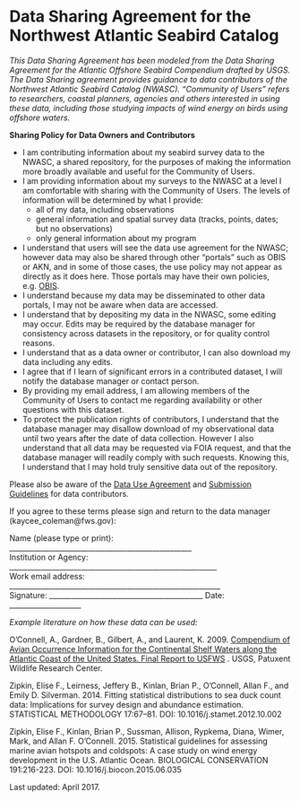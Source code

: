 Data Sharing Agreement for the Northwest Atlantic Seabird Catalog 
===

*This Data Sharing Agreement has been modeled from the Data Sharing Agreement for the Atlantic 
Offshore Seabird Compendium drafted by USGS.  The Data Sharing agreement provides guidance to 
data contributors of the Northwest Atlantic Seabird Catalog (NWASC). “Community of Users” refers 
to researchers, coastal planners, agencies and others interested in using these data, including 
those studying impacts of wind energy on birds using offshore waters.*  

**Sharing Policy for Data Owners and Contributors**

- I am contributing information about my seabird survey data to the NWASC, 
a shared repository, for the purposes of making the information more broadly 
available and useful for the Community of Users. 
- I am providing information about my surveys to the NWASC at a level I am 
comfortable with sharing with the Community of Users. The levels of information 
will be determined by what I provide:  
  - all of my data, including observations  
  - general information and spatial survey data (tracks, points, dates; but no observations)  
  - only general information about my program  
- I understand that users will see the data use agreement for the NWASC; however data may 
also be shared through other “portals” such as OBIS or AKN, and in some of those cases, 
the use policy may not appear as directly as it does here. Those portals may have their 
own policies, e.g. [OBIS](http://www.iobis.org/data/policy/).  
- I understand because my data may be disseminated to other data portals, I may not be aware when data are accessed.  
- I understand that by depositing my data in the NWASC, some editing may occur. Edits may be required 
by the database manager for consistency across datasets in the repository, or for quality control reasons.   
- I understand that as a data owner or contributor, I can also download my data including any edits.  
- I agree that if I learn of significant errors in a contributed dataset, I will notify the database manager or contact person.  
- By providing my email address, I am allowing members of the Community of Users to contact me regarding 
availability or other questions with this dataset.  
- To protect the publication rights of contributors, I understand that the database manager 
may disallow download of my observational data until two years after the date of data collection. 
However I also understand that all data may be requested via FOIA request, and that the database 
manager will readily comply with such requests. Knowing this, I understand that I may hold truly 
sensitive data out of the repository.  

Please also be aware of the [Data Use Agreement](https://github.com/USFWS/AMAPPS/blob/master/NWASC/Data%20use%20agreement%20for%20NWASC.rmd) 
and 
[Submission Guidelines](https://github.com/USFWS/AMAPPS/blob/master/NWASC/Submission%20Guidelines%20for%20NWASC.rmd) for data contributors.  

If you agree to these terms please sign and return to the data manager (kaycee_coleman@fws.gov):  
  
      
      
Name (please type or print): ___________________________________________________  
Institution or Agency: __________________________________________________________  
Work email address: ___________________________________________________________  
Signature: ___________________________________________   Date: ____________________  

  
    
    
*Example literature on how these data can be used:*  

O'Connell, A., Gardner, B., Gilbert, A., and Laurent, K. 2009. [Compendium of Avian Occurrence Information 
for the Continental Shelf Waters along the Atlantic Coast of the United States. Final Report to USFWS](
https://www.nodc.noaa.gov/archive/arc0070/0115356/1.1/data/0-data/SeabirdDatabaseFinalReport.pdf) . 
USGS, Patuxent Wildlife Research Center.   

 
Zipkin, Elise F., Leirness, Jeffery B., Kinlan, Brian P., O'Connell, Allan F., and Emily D. Silverman. 
2014. Fitting statistical distributions to sea duck count data: Implications for survey design and 
abundance estimation. STATISTICAL METHODOLOGY 17:67–81. DOI: 10.1016/j.stamet.2012.10.002  

Zipkin, Elise F., Kinlan, Brian P., Sussman, Allison, Rypkema, Diana, Wimer, Mark, and Allan 
F. O'Connell. 2015. Statistical guidelines for assessing marine avian hotspots and coldspots: 
A case study on wind energy development in the U.S. Atlantic Ocean. BIOLOGICAL CONSERVATION 
191:216-223. DOI: 10.1016/j.biocon.2015.06.035  

Last updated: April 2017. 


